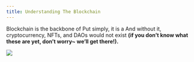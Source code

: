 ```yaml
---
title: Understanding The Blockchain
---
```


Blockchain is the backbone of <Nutshell children="Web3." glossaryEntry="content/glossary/web3.mdx" forceOpen={false} /> Put simply, it is a <Nutshell glossaryEntry="content/glossary/CH1-Database.mdx" children="database." forceOpen={false} /> And without it, cryptocurrency, NFTs, and DAOs would not exist **(if you don’t know what these are yet, don’t worry~ we’ll get there!).**

![](/assets/database.jpg)

